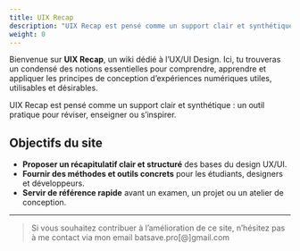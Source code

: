 ```yaml
---
title: UIX Recap
description: "UIX Recap est pensé comme un support clair et synthétique : un outil pratique pour réviser, enseigner ou s’inspirer."
weight: 0
---
```


Bienvenue sur **UIX Recap**, un wiki dédié à l’UX/UI Design.
Ici, tu trouveras un condensé des notions essentielles pour comprendre, apprendre et appliquer les principes de conception d’expériences numériques utiles, utilisables et désirables.

UIX Recap est pensé comme un support clair et synthétique : un outil pratique pour réviser, enseigner ou s’inspirer.

## Objectifs du site

- **Proposer un récapitulatif clair et structuré** des bases du design UX/UI.
- **Fournir des méthodes et outils concrets** pour les étudiants, designers et développeurs.
- **Servir de référence rapide** avant un examen, un projet ou un atelier de conception.

---

> Si vous souhaitez contribuer à l’amélioration de ce site, n’hésitez pas à me contact via mon email batsave.pro[@]gmail.com
